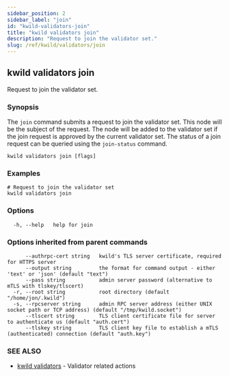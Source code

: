 ```yaml
---
sidebar_position: 2
sidebar_label: "join"
id: "kwild-validators-join"
title: "kwild validators join"
description: "Request to join the validator set."
slug: /ref/kwild/validators/join
---
```


## kwild validators join

Request to join the validator set.

### Synopsis

The `join` command submits a request to join the validator set. This node will be the subject of the request. The node will be added to the validator set if the join request is approved by the current validator set. The status of a join request can be queried using the `join-status` command.

```
kwild validators join [flags]
```

### Examples

```
# Request to join the validator set
kwild validators join
```

### Options

```
  -h, --help   help for join
```

### Options inherited from parent commands

```
      --authrpc-cert string   kwild's TLS server certificate, required for HTTPS server
      --output string         the format for command output - either 'text' or 'json' (default "text")
      --pass string           admin server password (alternative to mTLS with tlskey/tlscert)
  -r, --root string           root directory (default "/home/jon/.kwild")
  -s, --rpcserver string      admin RPC server address (either UNIX socket path or TCP address) (default "/tmp/kwild.socket")
      --tlscert string        TLS client certificate file for server to authenticate us (default "auth.cert")
      --tlskey string         TLS client key file to establish a mTLS (authenticated) connection (default "auth.key")
```

### SEE ALSO

* [kwild validators](/docs/ref/kwild/validators)	 - Validator related actions

